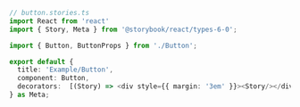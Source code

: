 ```ts
// button.stories.ts
import React from 'react'
import { Story, Meta } from '@storybook/react/types-6-0';

import { Button, ButtonProps } from './Button';

export default {
  title: 'Example/Button',
  component: Button,
  decorators:  [(Story) => <div style={{ margin: '3em' }}><Story/></div>]
} as Meta;
```